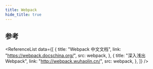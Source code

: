 ```yaml
---
title: Webpack
hide_title: true
---
```



<FeatureIcon src={webpack} title="Webpack" />
<LinkList data={[]} />

## 参考

<ReferenceList
  data={[
    {
      title: "Webpack 中文文档",
      link: "https://webpack.docschina.org/",
      src: webpack,
    },
     {
      title: "深入浅出 Webpack",
      link: "http://webpack.wuhaolin.cn/",
      src: webpack,
    },
  ]}
/>

